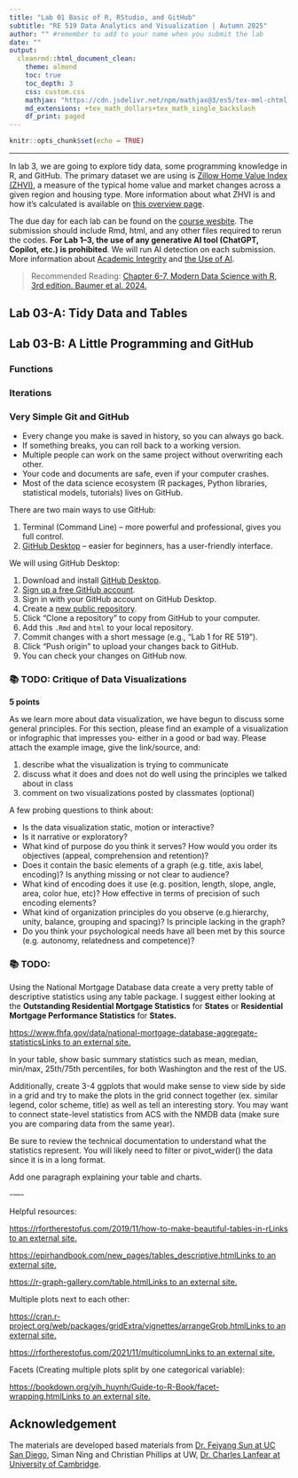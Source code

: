 ```yaml
---
title: "Lab 01 Basic of R, RStudio, and GitHub"
subtitle: "RE 519 Data Analytics and Visualization | Autumn 2025"
author: "" #remember to add to your name when you submit the lab
date: ""
output:
  cleanrmd::html_document_clean:
    theme: almond
    toc: true 
    toc_depth: 3
    css: custom.css
    mathjax: "https://cdn.jsdelivr.net/npm/mathjax@3/es5/tex-mml-chtml.js"
    md_extensions: +tex_math_dollars+tex_math_single_backslash   
    df_print: paged    
---
```


```r
knitr::opts_chunk$set(echo = TRUE)
```

---

<!-- start of the main lab content --> 

In lab 3, we are going to explore tidy data, some programming knowledge in R, and GitHub. The primary dataset we are using is [Zillow Home Value Index (ZHVI)](https://www.zillow.com/research/data/), a measure of the typical home value and market changes across a given region and housing type. More information about what ZHVI is and how it’s calculated is available on [this overview page](https://www.zillow.com/research/methodology-neural-zhvi-32128/). 

The due day for each lab can be found on the [course wesbite](https://www.yuehaoyu.com/data-analytics-visualization/). The submission should include Rmd, html, and any other files required to rerun the codes. **For Lab 1–3, the use of any generative AI tool (ChatGPT, Copilot, etc.) is prohibited**. We will run AI detection on each submission. More information about [Academic Integrity](https://www.yuehaoyu.com/data-analytics-visualization/syllabus/#academic-integrity) and [the Use of AI](https://www.yuehaoyu.com/data-analytics-visualization/syllabus/#use-of-ai).

> Recommended Reading: [Chapter 6-7, Modern Data Science with R, 3rd edition. Baumer et al. 2024.](https://mdsr-book.github.io/mdsr3e)

## Lab 03-A: Tidy Data and Tables





## Lab 03-B: A Little Programming and GitHub

### Functions


### Iterations


### Very Simple Git and GitHub

- Every change you make is saved in history, so you can always go back.
- If something breaks, you can roll back to a working version.
- Multiple people can work on the same project without overwriting each other.
- Your code and documents are safe, even if your computer crashes.
- Most of the data science ecosystem (R packages, Python libraries, statistical models, tutorials) lives on GitHub.

There are two main ways to use GitHub:

1. Terminal (Command Line) – more powerful and professional, gives you full control.
2. [GitHub Desktop](https://github.com/apps/desktop) – easier for beginners, has a user-friendly interface.

We will using GitHub Desktop:

1. Download and install [GitHub Desktop](https://github.com/apps/desktop).
2. [Sign up a free GitHub account](https://github.com/signup).
3. Sign in with your GitHub account on GitHub Desktop.
4. Create a [new public repository](https://github.com/new).
5. Click “Clone a repository” to copy from GitHub to your computer.
6. Add this `.Rmd` and `html` to your local repository.
7. Commit changes with a short message (e.g., “Lab 1 for RE 519”).
8. Click “Push origin” to upload your changes back to GitHub.
9. You can check your changes on GitHub now. 

### 📚 TODO: Critique of Data Visualizations

**5 points**

As we learn more about data visualization, we have begun to discuss some general principles. For this section, please find an example of a visualization or infographic that impresses you- either in a good or bad way. Please attach the example image, give the link/source, and:

1. describe what the visualization is trying to communicate
2. discuss what it does and does not do well using the principles we talked about in class
3. comment on two visualizations posted by classmates (optional)

A few probing questions to think about:

- Is the data visualization static, motion or interactive?
- Is it narrative or exploratory?
- What kind of purpose do you think it serves? How would you order its objectives (appeal, comprehension and retention)?
- Does it contain the basic elements of a graph (e.g. title, axis label, encoding)? Is anything missing or not clear to audience?
- What kind of encoding does it use (e.g. position, length, slope, angle, area, color hue, etc)? How effective in terms of precision of such encoding elements? 
- What kind of organization principles do you observe (e.g.hierarchy, unity, balance, grouping and spacing)? Is principle lacking in the graph?
- Do you think your psychological needs have all been met by this source (e.g. autonomy, relatedness and competence)?



### 📚 TODO: 






Using the National Mortgage Database data create a very pretty table of descriptive statistics using any table package. I suggest either looking at the **Outstanding Residential Mortgage Statistics** for **States** or **Residential Mortgage Performance Statistics** for **States.**

[https://www.fhfa.gov/data/national-mortgage-database-aggregate-statisticsLinks to an external site.](https://www.fhfa.gov/data/national-mortgage-database-aggregate-statistics)

In your table, show basic summary statistics such as mean, median, min/max, 25th/75th percentiles, for both Washington and the rest of the US. 

Additionally, create 3-4 ggplots that would make sense to view side by side in a grid and try to make the plots in the grid connect together (ex. similar legend, color scheme, title) as well as tell an interesting story. You may want to connect state-level statistics from ACS with the NMDB data (make sure you are comparing data from the same year). 

Be sure to review the technical documentation to understand what the statistics represent. You will likely need to filter or pivot_wider() the data since it is in a long format. 

Add one paragraph explaining your table and charts.

\-----

Helpful resources:

[https://rfortherestofus.com/2019/11/how-to-make-beautiful-tables-in-rLinks to an external site.](https://rfortherestofus.com/2019/11/how-to-make-beautiful-tables-in-r)

[https://epirhandbook.com/new_pages/tables_descriptive.htmlLinks to an external site.](https://epirhandbook.com/new_pages/tables_descriptive.html)

[https://r-graph-gallery.com/table.htmlLinks to an external site.](https://r-graph-gallery.com/table.html)

Multiple plots next to each other:

[https://cran.r-project.org/web/packages/gridExtra/vignettes/arrangeGrob.htmlLinks to an external site.](https://cran.r-project.org/web/packages/gridExtra/vignettes/arrangeGrob.html)

[https://rfortherestofus.com/2021/11/multicolumnLinks to an external site.](https://rfortherestofus.com/2021/11/multicolumn)

Facets (Creating multiple plots split by one categorical variable):

[https://bookdown.org/yih_huynh/Guide-to-R-Book/facet-wrapping.htmlLinks to an external site.](https://bookdown.org/yih_huynh/Guide-to-R-Book/facet-wrapping.html)


## Acknowledgement

The materials are developed based materials from [Dr. Feiyang Sun at UC San Diego](https://fsun.ucsd.edu), Siman Ning and Christian Phillips at UW, [Dr. Charles Lanfear at University of Cambridge](https://clanfear.github.io).
